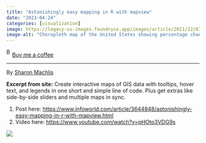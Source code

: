 ```yaml
---
title: "Astonishingly easy mapping in R with mapview"
date: "2023-04-24"
categories: [visualization]
image: https://legacy-us-images.foundryco.app/images/article/2021/12/67mapview_albers02-100914099-large.jpg?auto=webp&quality=85,70
image-alt: "Choropleth map of the United States showing percentage change in a variable (2010–2020) by state. States are color-coded from purple (lowest change) to yellow-green (highest change). A color scale in the top right corner ranges from 0% to over 15%. West Virginia and Illinois show the lowest values (dark purple), while states like Utah, Texas, and Florida are among the highest (light green to yellow). Map created with Leaflet."
---
```


<link href="https://fonts.googleapis.com/css?family=Cookie" rel="stylesheet"><a class="bmc-button" target="_blank" href="https://www.buymeacoffee.com/JoscelinRocha">![Buy me a coffee](https://cdn.buymeacoffee.com/buttons/bmc-new-btn-logo.svg){alt="Buy me a coffee" width="15" height="21"}Buy me a coffee</a>

------------------------------------------------------------------------

By [Sharon Machlis](https://www.infoworld.com/article/3644848/astonishingly-easy-mapping-in-r-with-mapview.html)

**Excerpt from site:** Create interactive maps of GIS data with tooltips, hover text, and legends in one short and simple line of code. Plus get extras like side-by-side sliders and multiple maps in sync.

1.  Post here: <https://www.infoworld.com/article/3644848/astonishingly-easy-mapping-in-r-with-mapview.html>
2.  Video here: <https://www.youtube.com/watch?v=pHOto3VDG9s>

![](https://legacy-us-images.foundryco.app/images/article/2021/12/67mapview_albers02-100914099-large.jpg?auto=webp&quality=85,70){fig-alt="Choropleth map of the United States showing percentage change in a variable (2010–2020) by state. States are color-coded from purple (lowest change) to yellow-green (highest change). A color scale in the top right corner ranges from 0% to over 15%. West Virginia and Illinois show the lowest values (dark purple), while states like Utah, Texas, and Florida are among the highest (light green to yellow). Map created with Leaflet."}
